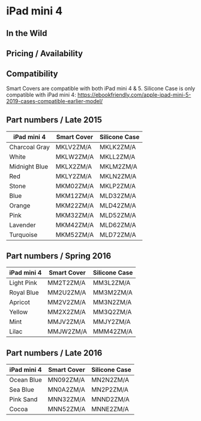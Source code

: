 # iPad mini 4

## In the Wild

## Pricing / Availability

## Compatibility

Smart Covers are compatible with both iPad mini 4 & 5. Silicone Case is only compatible with iPad mini 4: https://ebookfriendly.com/apple-ipad-mini-5-2019-cases-compatible-earlier-model/

## Part numbers / Late 2015

| iPad mini 4   | Smart Cover | Silicone Case |
| ------------- | ----------- | ------------- |
| Charcoal Gray | MKLV2ZM/A   | MKLK2ZM/A     |
| White         | MKLW2ZM/A   | MKLL2ZM/A     |
| Midnight Blue | MKLX2ZM/A   | MKLM2ZM/A     |
| Red           | MKLY2ZM/A   | MKLN2ZM/A     |
| Stone         | MKM02ZM/A   | MKLP2ZM/A     |
| Blue          | MKM12ZM/A   | MLD32ZM/A     |
| Orange        | MKM22ZM/A   | MLD42ZM/A     |
| Pink          | MKM32ZM/A   | MLD52ZM/A     |
| Lavender      | MKM42ZM/A   | MLD62ZM/A     |
| Turquoise     | MKM52ZM/A   | MLD72ZM/A     |

## Part numbers / Spring 2016

| iPad mini 4 | Smart Cover | Silicone Case |
| ----------- | ----------- | ------------- |
| Light Pink  | MM2T2ZM/A   | MM3L2ZM/A     |
| Royal Blue  | MM2U2ZM/A   | MM3M2ZM/A     |
| Apricot     | MM2V2ZM/A   | MM3N2ZM/A     |
| Yellow      | MM2X2ZM/A   | MM3Q2ZM/A     |
| Mint        | MMJV2ZM/A   | MMJY2ZM/A     |
| Lilac       | MMJW2ZM/A   | MMM42ZM/A     |

## Part numbers / Late 2016

| iPad mini 4 | Smart Cover | Silicone Case |
| ----------- | ----------- | ------------- |
| Ocean Blue  | MN092ZM/A   | MN2N2ZM/A     |
| Sea Blue    | MN0A2ZM/A   | MN2P2ZM/A     |
| Pink Sand   | MNN32ZM/A   | MNND2ZM/A     |
| Cocoa       | MNN52ZM/A   | MNNE2ZM/A     |
